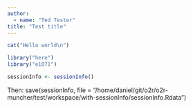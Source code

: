 ```yaml
---
author:
  - name: "Ted Tester"
title: "Test title"
---
```


```r
cat("Hello world\n")
```

```r
library("here")
library("e1071")

sessionInfo <- sessionInfo()
```

Then: save(sessionInfo, file = "/home/daniel/git/o2r/o2r-muncher/test/workspace/with-sessionInfo/sessionInfo.Rdata")